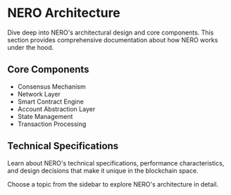 # NERO Architecture

Dive deep into NERO's architectural design and core components. This section provides comprehensive documentation about how NERO works under the hood.

## Core Components

- Consensus Mechanism
- Network Layer
- Smart Contract Engine
- Account Abstraction Layer
- State Management
- Transaction Processing

## Technical Specifications

Learn about NERO's technical specifications, performance characteristics, and design decisions that make it unique in the blockchain space.

Choose a topic from the sidebar to explore NERO's architecture in detail. 